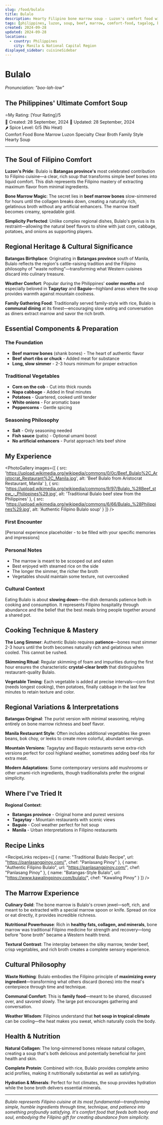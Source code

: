 ```yaml
---
slug: /food/bulalo
title: Bulalo
description: Hearty Filipino bone marrow soup - Luzon's comfort food with tender beef and vegetables
tags: [philippines, luzon, soup, beef, marrow, comfort-food, tagalog, batangas, clear-broth, vegetables]
created: 2024-09-28
updated: 2024-09-28
locations:
  - country: Philippines
    city: Manila & National Capital Region
displayed_sidebar: cuisineSidebar
---
```



# Bulalo
*Pronunciation: "boo-lah-low"*

## The Philippines' Ultimate Comfort Soup

<div className="food-rating">
  <span className="star">⭐</span>My Rating: [Your Rating]/5
</div>

<div className="food-metadata">
  <span className="food-date">📅 Created: 28 September, 2024</span>
  <span className="food-date">🔄 Updated: 28 September, 2024</span>
</div>

<div className="spice-level">
  🌶️ Spice Level: 0/5 (No Heat)
</div>

<div className="food-tags">
  <span className="food-tag">Comfort Food</span>
  <span className="food-tag">Bone Marrow</span>
  <span className="food-tag">Luzon Specialty</span>
  <span className="food-tag">Clear Broth</span>
  <span className="food-tag">Family Style</span>
  <span className="food-tag">Hearty Soup</span>
</div>

---

## The Soul of Filipino Comfort

**Luzon's Pride**: Bulalo is **Batangas province's** most celebrated contribution to Filipino cuisine—a clear, rich soup that transforms simple beef bones into liquid comfort. This dish represents the Filipino mastery of extracting maximum flavor from minimal ingredients.

**Bone Marrow Magic**: The secret lies in **beef marrow bones** slow-simmered for hours until the collagen breaks down, creating a naturally rich, gelatinous broth without any artificial enhancers. The marrow itself becomes creamy, spreadable gold.

**Simplicity Perfected**: Unlike complex regional dishes, Bulalo's genius is its restraint—allowing the natural beef flavors to shine with just corn, cabbage, potatoes, and onions as supporting players.

## Regional Heritage & Cultural Significance

**Batangas Birthplace**: Originating in **Batangas province** south of Manila, Bulalo reflects the region's cattle-raising tradition and the Filipino philosophy of "waste nothing"—transforming what Western cuisines discard into culinary treasure.

**Weather Comfort**: Popular during the Philippines' **cooler months** and especially beloved in **Tagaytay** and **Baguio**—highland areas where the soup provides warmth against mountain coolness.

**Family Gathering Food**: Traditionally served family-style with rice, Bulalo is **communal dining** at its finest—encouraging slow eating and conversation as diners extract marrow and savor the rich broth.

## Essential Components & Preparation

### The Foundation
- **Beef marrow bones** (shank bones) - The heart of authentic flavor
- **Beef short ribs or chuck** - Added meat for substance
- **Long, slow simmer** - 2-3 hours minimum for proper extraction

### Traditional Vegetables
- **Corn on the cob** - Cut into thick rounds
- **Napa cabbage** - Added in final minutes
- **Potatoes** - Quartered, cooked until tender
- **White onions** - For aromatic base
- **Peppercorns** - Gentle spicing

### Seasoning Philosophy
- **Salt** - Only seasoning needed
- **Fish sauce** (patis) - Optional umami boost
- **No artificial enhancers** - Purist approach lets beef shine

## My Experience

<PhotoGallery
  images={[
    { src: 'https://upload.wikimedia.org/wikipedia/commons/0/0c/Beef_Bulalo%2C_Aristocrat_Restaurant%2C_Manila.jpg', alt: 'Beef Bulalo from Aristocrat Restaurant, Manila' },
    { src: 'https://upload.wikimedia.org/wikipedia/commons/9/97/Bulalo_%28Beef_stew_-_Philippines%29.jpg', alt: 'Traditional Bulalo beef stew from the Philippines' },
    { src: 'https://upload.wikimedia.org/wikipedia/commons/6/66/Bulalo_%28Philippines%29.jpg', alt: 'Authentic Filipino Bulalo soup' }
  ]}
/>

### First Encounter
[Personal experience placeholder - to be filled with your specific memories and impressions]

### Personal Notes
- The marrow is meant to be scooped out and eaten
- Best enjoyed with steamed rice on the side
- The longer the simmer, the richer the broth
- Vegetables should maintain some texture, not overcooked

### Cultural Context
Eating Bulalo is about **slowing down**—the dish demands patience both in cooking and consumption. It represents Filipino hospitality through abundance and the belief that the best meals bring people together around a shared pot.

## Cooking Technique & Mastery

**The Long Simmer**: Authentic Bulalo requires **patience**—bones must simmer 2-3 hours until the broth becomes naturally rich and gelatinous when cooled. This cannot be rushed.

**Skimming Ritual**: Regular skimming of foam and impurities during the first hour ensures the characteristic **crystal-clear broth** that distinguishes restaurant-quality Bulalo.

**Vegetable Timing**: Each vegetable is added at precise intervals—corn first (needs longest cooking), then potatoes, finally cabbage in the last few minutes to retain texture and color.

## Regional Variations & Interpretations

**Batangas Original**: The purist version with minimal seasoning, relying entirely on bone marrow richness and beef flavor.

**Manila Restaurant Style**: Often includes additional vegetables like green beans, bok choy, or leeks to create more colorful, abundant servings.

**Mountain Versions**: Tagaytay and Baguio restaurants serve extra-rich versions perfect for cool highland weather, sometimes adding beef ribs for extra meat.

**Modern Adaptations**: Some contemporary versions add mushrooms or other umami-rich ingredients, though traditionalists prefer the original simplicity.

## Where I've Tried It

<MapEmbed
  location="Batangas, Philippines"
  description="From its birthplace in Batangas to highland restaurants across Luzon"
/>

**Regional Context**:
- **Batangas province** - Original home and purest versions
- **Tagaytay** - Mountain restaurants with scenic views
- **Baguio** - Cool weather perfect for hot soup
- **Manila** - Urban interpretations in Filipino restaurants

## Recipe Links

<RecipeLinks
  recipes={[
    {
      name: "Traditional Bulalo Recipe",
      url: "https://panlasangpinoy.com/",
      chef: "Panlasang Pinoy"
    },
    {
      name: "Authentic Filipino Bulalo",
      url: "https://panlasangpinoy.com/",
      chef: "Panlasang Pinoy"
    },
    {
      name: "Batangas-Style Bulalo",
      url: "https://www.kawalingpinoy.com/bulalo/",
      chef: "Kawaling Pinoy"
    }
  ]}
/>

## The Marrow Experience

**Culinary Gold**: The bone marrow is Bulalo's crown jewel—soft, rich, and meant to be extracted with a special marrow spoon or knife. Spread on rice or eat directly, it provides incredible richness.

**Nutritional Powerhouse**: Rich in **healthy fats, collagen, and minerals**, bone marrow was traditional Filipino medicine for strength and recovery—long before "bone broth" became a Western health trend.

**Textural Contrast**: The interplay between the silky marrow, tender beef, crisp vegetables, and rich broth creates a complete sensory experience.

## Cultural Philosophy

**Waste Nothing**: Bulalo embodies the Filipino principle of **maximizing every ingredient**—transforming what others discard (bones) into the meal's centerpiece through time and technique.

**Communal Comfort**: This is **family food**—meant to be shared, discussed over, and savored slowly. The large pot encourages gathering and conversation.

**Weather Wisdom**: Filipinos understand that **hot soup in tropical climate** can be cooling—the heat makes you sweat, which naturally cools the body.

## Health & Nutrition

**Natural Collagen**: The long-simmered bones release natural collagen, creating a soup that's both delicious and potentially beneficial for joint health and skin.

**Complete Protein**: Combined with rice, Bulalo provides complete amino acid profiles, making it nutritionally substantial as well as satisfying.

**Hydration & Minerals**: Perfect for hot climates, the soup provides hydration while the bone broth delivers essential minerals.

---

*Bulalo represents Filipino cuisine at its most fundamental—transforming simple, humble ingredients through time, technique, and patience into something profoundly satisfying. It's comfort food that feeds both body and soul, embodying the Filipino gift for creating abundance from simplicity.*
